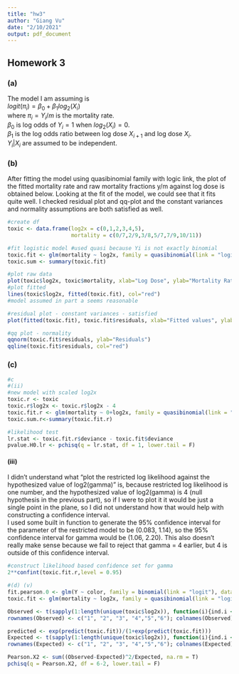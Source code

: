 ```yaml
---
title: "hw3"
author: "Giang Vu"
date: "2/10/2021"
output: pdf_document
---
```


## Homework 3

### (a)

The model I am assuming is  
  $logit(\pi_i)=\beta_0+\beta_1log_2(X_i)$  
  where $\pi_i=Y_i/m$ is the mortality rate.   
  $\beta_0$ is log odds of $Y_i=1$ when $log_2(X_i)=0$.  
  $\beta_1$ is the log odds ratio between log dose $X_{i+1}$ and log dose $X_i$.   
  $Y_i|X_i$ are assumed to be independent.   

### (b)

After fitting the model using quasibinomial family with logic link, the plot of the fitted mortality rate and raw mortality fractions y/m against log dose is obtained below. Looking at the fit of the model, we could see that it fits quite well. I checked residual plot and qq-plot and the constant variances and normality assumptions are both satisfied as well.

```r
#create df
toxic <- data.frame(log2x = c(0,1,2,3,4,5),
                    mortality = c(0/7,2/9,3/8,5/7,7/9,10/11))

#fit logistic model #used quasi because Yi is not exactly binomial
toxic.fit <- glm(mortality ~ log2x, family = quasibinomial(link = "logit"), data = toxic)
toxic.sum <- summary(toxic.fit)

#plot raw data
plot(toxic$log2x, toxic$mortality, xlab="Log Dose", ylab="Mortality Rate")
#plot fitted
lines(toxic$log2x, fitted(toxic.fit), col="red")
#model assumed in part a seems reasonable

```

```r
#residual plot - constant variances - satisfied
plot(fitted(toxic.fit), toxic.fit$residuals, xlab="Fitted values", ylab="Residuals",main = "Residual plot"); abline(h=0, col="red", lty=2)
```

```r
#qq plot - normality
qqnorm(toxic.fit$residuals, ylab="Residuals")
qqline(toxic.fit$residuals, col="red")
```
    
\newpage    
    
### (c)

```r
#c
#(ii)
#new model with scaled log2x
toxic.r <- toxic
toxic.r$log2x <- toxic.r$log2x - 4
toxic.fit.r <- glm(mortality ~ 0+log2x, family = quasibinomial(link = "logit"), data = toxic.r)
toxic.sum.r<-summary(toxic.fit.r)

#likelihood test
lr.stat <- toxic.fit.r$deviance - toxic.fit$deviance
pvalue.H0.lr <- pchisq(q = lr.stat, df = 1, lower.tail = F)
```
   
#### (iii)

I didn't understand what "plot the restricted log likelihood against the hypothesized value of log2(gamma)" is, because restricted log likelihood is one number, and the hypothesized value of log2(gamma) is 4 (null hypothesis in the previous part), so if I were to plot it it would be just a single point in the plane, so I did not understand how that would help with constructing a confidence interval.    
  I used some built in function to generate the 95% confidence interval for the parameter of the restricted model to be (0.083, 1.14), so the 95% confidence interval for gamma would be (1.06, 2.20). This also doesn't really make sense because we fail to reject that gamma = 4 earlier, but 4 is outside of this confidence interval.
```r
#construct likelihood based confidence set for gamma
2**confint(toxic.fit.r,level = 0.95)

```



```r
#(d) (v)
fit.pearson.0 <- glm(Y ~ color, family = binomial(link = "logit"), data = Data)
toxic.fit <- glm(mortality ~ log2x, family = quasibinomial(link = "logit"), data = toxic)

Observed <- t(sapply(1:length(unique(toxic$log2x)), function(i){ind.i <- toxic$log2x==i; c(sum(toxic$mortality[ind.i]),sum(ind.i)-sum(toxic$mortality[ind.i]))}))
rownames(Observed) <- c("1", "2", "3", "4","5","6"); colnames(Observed) <- c("Y=1", "Y=0")

predicted <- exp(predict(toxic.fit))/(1+exp(predict(toxic.fit)))
Expected <- t(sapply(1:length(unique(toxic$log2x)), function(i){ind.i <- toxic$log2x==i; c(sum(predicted[ind.i]),sum(ind.i)-sum(predicted[ind.i]))}))
rownames(Expected) <- c("1", "2", "3", "4","5","6"); colnames(Expected) <- c("Y=1", "Y=0")

Pearson.X2 <- sum((Observed-Expected)^2/Expected, na.rm = T)
pchisq(q = Pearson.X2, df = 6-2, lower.tail = F)
```

